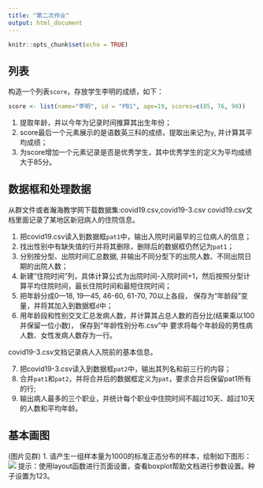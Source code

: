 ---
title: "第二次作业"
output: html_document
---

```{r setup, include=FALSE}
knitr::opts_chunk$set(echo = TRUE)
```


## 列表

构造一个列表`score`，存放学生李明的成绩，如下：

```{r}
score <- list(name="李明", id = "PB1", age=19, scores=c(85, 76, 90))
```

1. 提取年龄，并以今年为记录时间推算其出生年份；
2. score最后一个元素展示的是语数英三科的成绩，提取出来记为`y`, 并计算其平均成绩；
3. 为score增加一个元素记录是否是优秀学生，其中优秀学生的定义为平均成绩大于85分。


## 数据框和处理数据
从群文件或者瀚海教学网下载数据集:covid19.csv,covid19-3.csv
covid19.csv文档里面记录了某地区新冠病人的住院信息。

1. 把covid19.csv读入到数据框`pat1`中，输出入院时间最早的三位病人的信息；
2. 找出性别中有缺失值的行并将其删除，删除后的数据框仍然记为`pat1`；
3. 分别按分型、出院时间汇总数据, 并输出不同分型下的出院人数、不同出院日期的出院人数；
4. 新建"住院时间"列，具体计算公式为出院时间-入院时间+1，然后按照分型计算平均住院时间，最长住院时间和最短住院时间；
5. 把年龄分成0—18, 19—45, 46-60, 61-70, 70以上各段， 保存为“年龄段”变量，并将其加入到数据框`d`中；
6. 用年龄段和性别交叉汇总发病人数，并计算其占总人数的百分比(结果乘以100并保留一位小数)， 保存到“年龄性别分布.csv”中 要求将每个年龄段的男性病人数、女性发病人数存为一行。

covid19-3.csv文档记录病人入院前的基本信息。

7. 把covid19-3.csv读入到数据框`pat2`中，输出其列名和前三行的内容；
8. 合并`pat1`和`pat2`，并将合并后的数据框定义为`pat`，要求合并后保留pat1所有的行;
9. 输出病人最多的三个职业，并统计每个职业中住院时间不超过10天、超过10天的人数和平均年龄。



## 基本画图
(图片见群)
1. 请产生一组样本量为1000的标准正态分布的样本，绘制如下图形：
![](plot.png)
提示：使用layout函数进行页面设置，查看boxplot帮助文档进行参数设置。种子设置为123。

